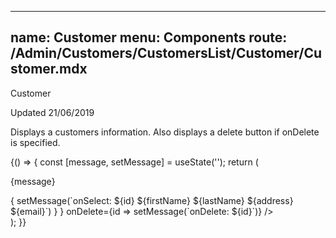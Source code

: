 
---
name: Customer
menu: Components
route: /Admin/Customers/CustomersList/Customer/Customer.mdx
---

Customer

Updated 21/06/2019

Displays a customers information. Also displays a delete button
if onDelete is specified.

<Props of={Customer} />

<Playground>
  {() => {
    const [message, setMessage] = useState('');
    return (
        <div>
          <p>{message}</p>
          <Customer
            address="143 Grove St."
            email="cj488@gmail.com"
            firstName="Carl"
            id="0"
            lastName="Johnson"
            onSelect={(id, firstName, lastName, address, email) => {
              setMessage(`onSelect: ${id} ${firstName} ${lastName} ${address} ${email}`)
            } }
            onDelete={id => setMessage(`onDelete: ${id}`)}
          />
        </div>
    );
  }}
</Playground>